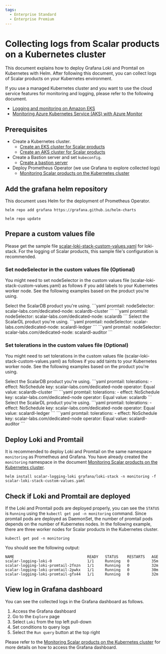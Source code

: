 ```yaml
---
tags:
  - Enterprise Standard
  - Enterprise Premium
---
```


# Collecting logs from Scalar products on a Kubernetes cluster


This document explains how to deploy Grafana Loki and Promtail on Kubernetes with Helm. After following this document, you can collect logs of Scalar products on your Kubernetes environment.

If you use a managed Kubernetes cluster and you want to use the cloud service features for monitoring and logging, please refer to the following document.

* [Logging and monitoring on Amazon EKS](https://docs.aws.amazon.com/prescriptive-guidance/latest/implementing-logging-monitoring-cloudwatch/amazon-eks-logging-monitoring.html)
* [Monitoring Azure Kubernetes Service (AKS) with Azure Monitor](https://learn.microsoft.com/en-us/azure/aks/monitor-aks)

## Prerequisites

* Create a Kubernetes cluster.
    * [Create an EKS cluster for Scalar products](CreateEKSClusterForScalarProducts.mdx)
    * [Create an AKS cluster for Scalar products](CreateAKSClusterForScalarProducts.mdx)
* Create a Bastion server and set `kubeconfig`.
    * [Create a bastion server](CreateBastionServer.mdx)
* Deploy Prometheus Operator (we use Grafana to explore collected logs)
    * [Monitoring Scalar products on the Kubernetes cluster](K8sMonitorGuide.mdx)

## Add the grafana helm repository

This document uses Helm for the deployment of Prometheus Operator.

```console
helm repo add grafana https://grafana.github.io/helm-charts
```
```console
helm repo update
```

## Prepare a custom values file

Please get the sample file [scalar-loki-stack-custom-values.yaml](https://github.com/scalar-labs/scalar-kubernetes/blob/master/conf/scalar-loki-stack-custom-values.yaml) for loki-stack. For the logging of Scalar products, this sample file's configuration is recommended.

### Set nodeSelector in the custom values file (Optional)

You might need to set nodeSelector in the custom values file (scalar-loki-stack-custom-values.yaml) as follows if you add labels to your Kubernetes worker node. See the following examples based on the product you're using.

<Tabs groupId="products" queryString>
  <TabItem value="scalardb" label="ScalarDB" default>
    Select the ScalarDB product you're using.
    <Tabs groupId="products" queryString>
      <TabItem value="scalardb-cluster" label="ScalarDB Cluster" default>
        ```yaml
        promtail:
          nodeSelector:
            scalar-labs.com/dedicated-node: scalardb-cluster
        ```
      </TabItem>
      <TabItem value="scalardb-server" label="ScalarDB Server (deprecated)">
        ```yaml
        promtail:
          nodeSelector:
            scalar-labs.com/dedicated-node: scalardb
        ```
      </TabItem>
    </Tabs>
  </TabItem>
  <TabItem value="scalardl" label="ScalarDL">
    Select the ScalarDL product you're using.
    <Tabs groupId="products" queryString>
      <TabItem value="scalardl-ledger" label="ScalarDL Ledger" default>
        ```yaml
        promtail:
          nodeSelector:
            scalar-labs.com/dedicated-node: scalardl-ledger
        ```
      </TabItem>
      <TabItem value="scalardl-auditor" label="ScalarDL Auditor">
        ```yaml
        promtail:
          nodeSelector:
            scalar-labs.com/dedicated-node: scalardl-auditor
        ```
      </TabItem>
    </Tabs>
  </TabItem>
</Tabs>

### Set tolerations in the custom values file (Optional)

You might need to set tolerations in the custom values file (scalar-loki-stack-custom-values.yaml) as follows if you add taints to your Kubernetes worker node. See the following examples based on the product you're using.

<Tabs groupId="products" queryString>
  <TabItem value="scalardb" label="ScalarDB" default>
    Select the ScalarDB product you're using.
    <Tabs groupId="products" queryString>
      <TabItem value="scalardb-cluster" label="ScalarDB Cluster" default>
        ```yaml
        promtail:
          tolerations:
            - effect: NoSchedule
              key: scalar-labs.com/dedicated-node
              operator: Equal
              value: scalardb-cluster
        ```
      </TabItem>
      <TabItem value="scalardb-server" label="ScalarDB Server (deprecated)">
        ```yaml
        promtail:
          tolerations:
            - effect: NoSchedule
              key: scalar-labs.com/dedicated-node
              operator: Equal
              value: scalardb
        ```
      </TabItem>
    </Tabs>
  </TabItem>
  <TabItem value="scalardl" label="ScalarDL">
    Select the ScalarDL product you're using.
    <Tabs groupId="products" queryString>
      <TabItem value="scalardl-ledger" label="ScalarDL Ledger" default>
        ```yaml
        promtail:
          tolerations:
            - effect: NoSchedule
              key: scalar-labs.com/dedicated-node
              operator: Equal
              value: scalardl-ledger
        ```
      </TabItem>
      <TabItem value="scalardl-auditor" label="ScalarDL Auditor">
        ```yaml
        promtail:
          tolerations:
            - effect: NoSchedule
              key: scalar-labs.com/dedicated-node
              operator: Equal
              value: scalardl-auditor
        ```
      </TabItem>
    </Tabs>
  </TabItem>
</Tabs>

## Deploy Loki and Promtail

It is recommended to deploy Loki and Promtail on the same namespace `monitoring` as Prometheus and Grafana. You have already created the `monitoring` namespace in the document [Monitoring Scalar products on the Kubernetes cluster](K8sMonitorGuide.mdx).

```console
helm install scalar-logging-loki grafana/loki-stack -n monitoring -f scalar-loki-stack-custom-values.yaml
```

## Check if Loki and Promtail are deployed

If the Loki and Promtail pods are deployed properly, you can see the `STATUS` is `Running` using the `kubectl get pod -n monitoring` command. Since promtail pods are deployed as DaemonSet, the number of promtail pods depends on the number of Kubernetes nodes. In the following example, there are three worker nodes for Scalar products in the Kubernetes cluster.

```console
kubectl get pod -n monitoring
```

You should see the following output:

```console
NAME                                 READY   STATUS    RESTARTS   AGE
scalar-logging-loki-0                1/1     Running   0          35m
scalar-logging-loki-promtail-2fnzn   1/1     Running   0          32m
scalar-logging-loki-promtail-2pwkx   1/1     Running   0          30m
scalar-logging-loki-promtail-gfx44   1/1     Running   0          32m
```

## View log in Grafana dashboard

You can see the collected logs in the Grafana dashboard as follows.

1. Access the Grafana dashboard
1. Go to the `Explore` page
1. Select `Loki` from the top left pull-down
1. Set conditions to query logs
1. Select the `Run query` button at the top right

Please refer to the [Monitoring Scalar products on the Kubernetes cluster](K8sMonitorGuide.mdx) for more details on how to access the Grafana dashboard.
